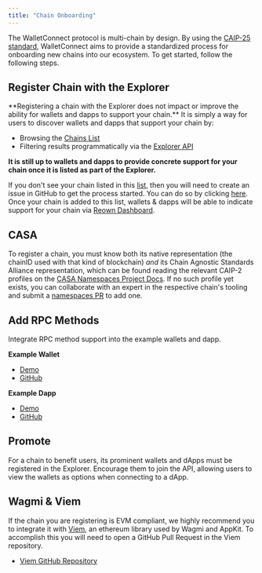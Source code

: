 ```yaml
---
title: "Chain Onboarding"
---
```


The WalletConnect protocol is multi-chain by design. By using the [CAIP-25 standard](https://github.com/ChainAgnostic/CAIPs/blob/master/CAIPs/caip-25.md), WalletConnect aims to provide a standardized process for onboarding new chains into our ecosystem. To get started, follow the following steps.

## Register Chain with the Explorer

<Note>
**Registering a chain with the Explorer does not impact or improve the ability for wallets and dapps to support your chain.** It is simply a way for users to discover wallets and dapps that support your chain by:

- Browsing the [Chains List](./chain-list)
- Filtering results programmatically via the [Explorer API](../../cloud/explorer.md)

**It is still up to wallets and dapps to provide concrete support for your chain once it is listed as part of the Explorer.**
</Note>

If you don't see your chain listed in this [list](./chain-list), then you will need to create an issue in GitHub to get the process started.
You can do so by clicking [here](https://github.com/WalletConnect/walletconnect-monorepo/issues/new?assignees=&labels=type%3A+new+chain+request&template=new_chain_to_explorer.md&title=). Once your chain is added to this list, wallets & dapps will be able to indicate support for your chain via [Reown Dashboard](https://dashboard.reown.com).

## CASA

To register a chain, you must know both its native representation (the chainID used with that kind of blockchain) _and_ its Chain Agnostic Standards Alliance representation, which can be found reading the relevant CAIP-2 profiles on the [CASA Namespaces Project Docs](https://namespaces.chainagnostic.org/). If no such profile yet exists, you can collaborate with an expert in the respective chain's tooling and submit a [namespaces PR](https://github.com/ChainAgnostic/namespaces/?tab=readme-ov-file#namespaces) to add one.

## Add RPC Methods

Integrate RPC method support into the example wallets and dapp.

**Example Wallet**

- [Demo](https://react-wallet.reown.com/)
- [GitHub](https://github.com/reown-com/web-examples/tree/main/advanced/wallets/react-wallet-v2)

**Example Dapp**

- [Demo](https://react-app.walletconnect.com/)
- [GitHub](https://github.com/WalletConnect/web-examples/tree/main/advanced/dapps/react-dapp-v2)

## Promote

For a chain to benefit users, its prominent wallets and dApps must be registered in the Explorer. Encourage them to join the API, allowing users to view the wallets as options when connecting to a dApp.

## Wagmi & Viem

If the chain you are registering is EVM compliant, we highly recommend you to integrate it with [Viem](https://viem.sh/docs/clients/chains.html), an ethereum library used by Wagmi and AppKit. To accomplish this you will need to open a GitHub Pull Request in the Viem repository.

- [Viem GitHub Repository](https://github.com/wagmi-dev/viem/tree/main/src/chains/definitions)
